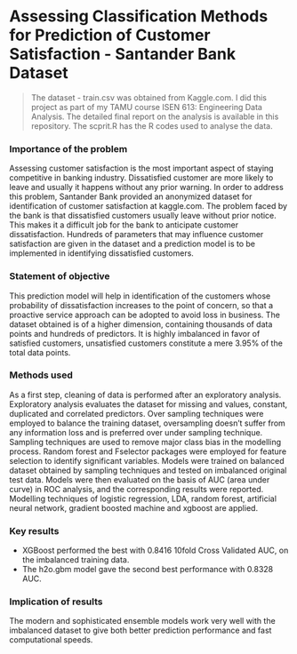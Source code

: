 # Assessing Classification Methods for Prediction of Customer Satisfaction - Santander Bank Dataset

> The dataset - train.csv was obtained from Kaggle.com.
  I did this project as part of my TAMU course ISEN 613: Engineering Data Analysis.
  The detailed final report on the analysis is available in this repository.
  The scprit.R has the R codes used to analyse the data.


### Importance of the problem

Assessing customer satisfaction is the most important aspect of staying competitive in banking industry.
Dissatisfied customer are more likely to leave and usually it happens without any prior warning. In order to
address this problem, Santander Bank provided an anonymized dataset for identification of customer satisfaction at kaggle.com.
The problem faced by the bank is that dissatisfied customers usually leave without prior notice. This makes it
a difficult job for the bank to anticipate customer dissatisfaction. Hundreds of parameters that may influence
customer satisfaction are given in the dataset and a prediction model is to be implemented in identifying
dissatisfied customers.

### Statement of objective

This prediction model will help in identification of the customers whose probability of dissatisfaction increases
to the point of concern, so that a proactive service approach can be adopted to avoid loss in business. The
dataset obtained is of a higher dimension, containing thousands of data points and hundreds of predictors. It
is highly imbalanced in favor of satisfied customers, unsatisfied customers constitute a mere 3.95% of the
total data points.

### Methods used

As a first step, cleaning of data is performed after an exploratory analysis. Exploratory analysis evaluates the
dataset for missing and values, constant, duplicated and correlated predictors. Over sampling techniques
were employed to balance the training dataset, oversampling doesn’t suffer from any information loss and is
preferred over under sampling technique. Sampling techniques are used to remove major class bias in the
modelling process. Random forest and Fselector packages were employed for feature selection to identify
significant variables. Models were trained on balanced dataset obtained by sampling techniques and tested
on imbalanced original test data. Models were then evaluated on the basis of AUC (area under curve) in ROC
analysis, and the corresponding results were reported. Modelling techniques of logistic regression, LDA,
random forest, artificial neural network, gradient boosted machine and xgboost are applied.

### Key results

- XGBoost performed the best with 0.8416 10fold Cross Validated AUC, on the imbalanced training
data.
- The h2o.gbm model gave the second best performance with 0.8328 AUC.

### Implication of results

The modern and sophisticated ensemble models work very well with the imbalanced
dataset to give both better prediction performance and fast computational speeds.
